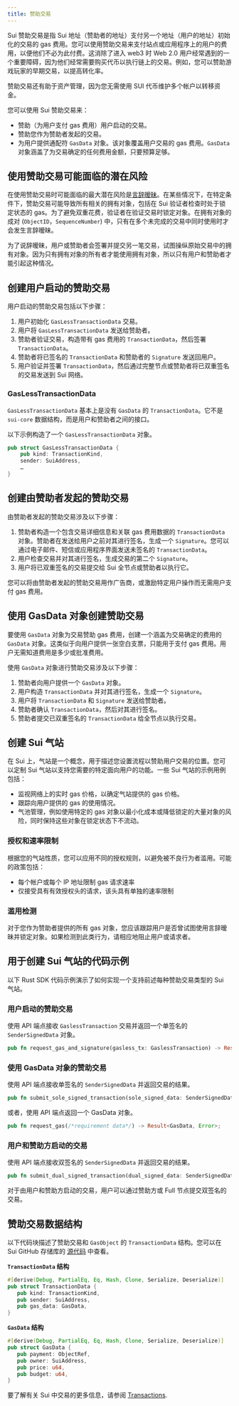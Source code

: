 ```yaml
---
title: 赞助交易
---
```


Sui 赞助交易是指 Sui 地址（赞助者的地址）支付另一个地址（用户的地址）初始化的交易的 gas 费用。您可以使用赞助交易来支付站点或应用程序上的用户的费用，以便他们不必为此付费。这消除了进入 web3 时 Web 2.0 用户经常遇到的一个重要障碍，因为他们经常需要购买代币以执行链上的交易。例如，您可以赞助游戏玩家的早期交易，以提高转化率。

赞助交易还有助于资产管理，因为您无需使用 SUI 代币维护多个帐户以转移资金。

您可以使用 Sui 赞助交易来：
- 赞助（为用户支付 gas 费用）用户启动的交易。
- 赞助您作为赞助者发起的交易。
- 为用户提供通配符 `GasData` 对象。该对象覆盖用户交易的 gas 费用。`GasData` 对象涵盖了为交易确定的任何费用金额，只要预算足够。

## 使用赞助交易可能面临的潜在风险

在使用赞助交易时可能面临的最大潜在风险是[言辞暧昧](/references/sui-glossary.mdx#equivocation)。在某些情况下，在特定条件下，赞助交易可能导致所有相关的拥有对象，包括在 Sui 验证者检查时处于锁定状态的 gas。为了避免双重花费，验证者在验证交易时锁定对象。在拥有对象的成对 (`ObjectID`，`SequenceNumber`) 中，只有在多个未完成的交易中同时使用时才会发生言辞暧昧。

为了说辞暧昧，用户或赞助者会签署并提交另一笔交易，试图操纵原始交易中的拥有对象。因为只有拥有对象的所有者才能使用拥有对象，所以只有用户和赞助者才能引起这种情况。

## 创建用户启动的赞助交易

用户启动的赞助交易包括以下步骤：

1. 用户初始化 `GasLessTransactionData` 交易。
1. 用户将 `GasLessTransactionData` 发送给赞助者。
1. 赞助者验证交易，构造带有 gas 费用的 `TransactionData`，然后签署 `TransactionData`。
1. 赞助者将已签名的 `TransactionData` 和赞助者的 `Signature` 发送回用户。
1. 用户验证并签署 `TransactionData`，然后通过完整节点或赞助者将已双重签名的交易发送到 Sui 网络。

### GasLessTransactionData

`GasLessTransactionData` 基本上是没有 `GasData` 的 `TransactionData`。它不是 `sui-core` 数据结构，而是用户和赞助者之间的接口。

以下示例构造了一个 `GasLessTransactionData` 对象。

```rust
pub struct GasLessTransactionData {
    pub kind: TransactionKind,
    sender: SuiAddress,
    …
}
```

## 创建由赞助者发起的赞助交易

由赞助者发起的赞助交易涉及以下步骤：
 1. 赞助者构造一个包含交易详细信息和关联 gas 费用数据的 `TransactionData` 对象。赞助者在发送给用户之前对其进行签名，生成一个 `Signature`。您可以通过电子邮件、短信或应用程序界面发送未签名的 `TransactionData`。
 1. 用户检查交易并对其进行签名，生成交易的第二个 `Signature`。
 1. 用户将已双重签名的交易提交给 Sui 全节点或赞助者以执行它。

您可以将由赞助者发起的赞助交易用作广告商，或激励特定用户操作而无需用户支付 gas 费用。

## 使用 GasData 对象创建赞助交易

要使用 `GasData` 对象为交易赞助 gas 费用，创建一个涵盖为交易确定的费用的 `GasData` 对象。这类似于向用户提供一张空白支票，只能用于支付 gas 费用。用户无需知道费用是多少或批准费用。

使用 `GasData` 对象进行赞助交易涉及以下步骤：
 1. 赞助者向用户提供一个 `GasData` 对象。
 1. 用户构造 `TransactionData` 并对其进行签名，生成一个 `Signature`。
 1. 用户将 `TransactionData` 和 `Signature` 发送给赞助者。
 1. 赞助者确认 `TransactionData`，然后对其进行签名。
 1. 赞助者提交已双重签名的 `TransactionData` 给全节点以执行交易。

## 创建 Sui 气站

在 Sui 上，气站是一个概念，用于描述您设置流程以赞助用户交易的位置。您可以定制 Sui 气站以支持您需要的特定面向用户的功能。一些 Sui 气站的示例用例包括：

- 监视网络上的实时 gas 价格，以确定气站提供的 gas 价格。
- 跟踪向用户提供的 gas 的使用情况。
- 气池管理，例如使用特定的 gas 对象以最小化成本或降低锁定的大量对象的风险，同时保持这些对象在锁定状态下不流动。

### 授权和速率限制

根据您的气站性质，您可以应用不同的授权规则，以避免被不良行为者滥用。可能的政策包括：

- 每个帐户或每个 IP 地址限制 gas 请求速率
- 仅接受具有有效授权头的请求，该头具有单独的速率限制

### 滥用检测

对于您作为赞助者提供的所有 gas 对象，您应该跟踪用户是否曾试图使用言辞暧昧并锁定对象。如果检测到此类行为，请相应地阻止用户或请求者。

## 用于创建 Sui 气站的代码示例

以下 Rust SDK 代码示例演示了如何实现一个支持前述每种赞助交易类型的 Sui 气站。

### 用户启动的赞助交易

使用 API 端点接收 `GaslessTransaction` 交易并返回一个单签名的 `SenderSignedData` 对象。

```rust
pub fn request_gas_and_signature(gasless_tx: GaslessTransaction) -> Result<SenderSignedData, Error>;
```

### 使用 GasData 对象的赞助交易

使用 API 端点接收单签名的 `SenderSignedData` 并返回交易的结果。

```rust
pub fn submit_sole_signed_transaction(sole_signed_data: SenderSignedData) -> Result<(Transaction, CertifiedTransactionEffects), Error>;
```

或者，使用 API 端点返回一个 GasData 对象。

```rust
pub fn request_gas(/*requirement data*/) -> Result<GasData, Error>;
```

### 用户和赞助方启动的交易

使用 API 端点接收双签名的 `SenderSignedData` 并返回交易的结果。

```rust
pub fn submit_dual_signed_transaction(dual_signed_data: SenderSignedData) -> Result<(Transaction, CertifiedTransactionEffects), Error>;
```

对于由用户和赞助方启动的交易，用户可以通过赞助方或 Full 节点提交双签名的交易。

## 赞助交易数据结构

以下代码块描述了赞助交易和 `GasObject` 的 `TransactionData` 结构。您可以在 Sui GitHub 存储库的 [源代码](https://github.com/MystenLabs/sui/blob/main/crates/sui-types/src/messages.rs) 中查看。

**`TransactionData` 结构**
```rust
#[derive(Debug, PartialEq, Eq, Hash, Clone, Serialize, Deserialize)]
pub struct TransactionData {
   pub kind: TransactionKind,
   pub sender: SuiAddress,
   pub gas_data: GasData,
}
```

**`GasData` 结构**
```rust
#[derive(Debug, PartialEq, Eq, Hash, Clone, Serialize, Deserialize)]
pub struct GasData {
   pub payment: ObjectRef,
   pub owner: SuiAddress,
   pub price: u64,
   pub budget: u64,
}
```

要了解有关 Sui 中交易的更多信息，请参阅 [Transactions](../transactions.mdx).
